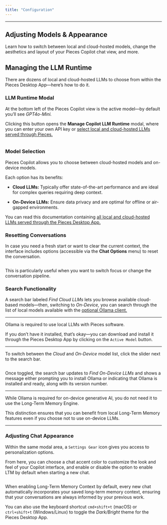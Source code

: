 ```yaml
---
title: "Configuration"
---
```


***

## Adjusting Models & Appearance

Learn how to switch between local and cloud-hosted models, change the aesthetics and layout of your Pieces Copilot chat view, and more.

## Managing the LLM Runtime

There are dozens of local and cloud-hosted LLMs to choose from within the Pieces Desktop App—here’s how to do it.

### LLM Runtime Modal

At the bottom left of the Pieces Copilot view is the active model—by default you’ll see *GPT4o-Mini.*

Clicking this button opens the **Manage Copilot LLM Runtime** modal, where you can enter your own API key or [select local and cloud-hosted LLMs served through Pieces.](https://docs.pieces.app/products/core-dependencies/ollama#using-local-vs-cloud-models)

<Image src="https://storage.googleapis.com/hashnode_product_documentation_assets/desktop_app_assets/pieces_copilot/configuring_pieces_copilot/open_llm_modal.png" alt="" align="center" fullwidth="true" />

### Model Selection

Pieces Copilot allows you to choose between cloud-hosted models and on-device models.

Each option has its benefits:

* **Cloud LLMs:** Typically offer state-of-the-art performance and are ideal for complex queries requiring deep context.

* **On-Device LLMs:** Ensure data privacy and are optimal for offline or air-gapped environments.

You can read this documentation containing [all local and cloud-hosted LLMs served through the Pieces Desktop App.](https://docs.pieces.app/products/core-dependencies/ollama/supported-models)

### Resetting Conversations

In case you need a fresh start or want to clear the current context, the interface includes options (accessible via the **Chat Options** menu) to reset the conversation.

<Image src="https://storage.googleapis.com/hashnode_product_documentation_assets/desktop_app_assets/pieces_copilot/configuring_pieces_copilot/resetting_conversation.png" alt="" align="center" fullwidth="true" />

This is particularly useful when you want to switch focus or change the conversation pipeline.

### Search Functionality

A search bar labeled *Find Cloud LLMs* lets you browse available cloud-based models—then, switching to *On-Device,* you can search through the list of local models available with the [optional Ollama client.](https://docs.pieces.app/products/core-dependencies/ollama)

***

<Callout type="alert">
  Ollama is required to use local LLMs with Pieces software.

  If you don’t have it installed, that’s okay—you can download and install it through the Pieces Desktop App by clicking on the `Active Model` button.
</Callout>

***

To switch between the *Cloud* and *On-Device* model list, click the slider next to the search bar.

<Image src="https://storage.googleapis.com/hashnode_product_documentation_assets/desktop_app_assets/pieces_copilot/configuring_pieces_copilot/gifs/opening_llm_modal_scroll.gif" alt="" align="center" fullwidth="true" />

Once toggled, the search bar updates to *Find On-Device LLMs* and shows a message either prompting you to install Ollama or indicating that Ollama is installed and ready, along with its version number.

***

<Callout type="tip">
  While Ollama is required for on-device generative AI, you do not need it to use the Long-Term Memory Engine.

  This distinction ensures that you can benefit from local Long-Term Memory features even if you choose not to use on-device LLMs.
</Callout>

***

### Adjusting Chat Appearance

Within the same modal area, a `Settings Gear` icon gives you access to personalization options.

From here, you can choose a chat accent color to customize the look and feel of your Copilot interface, and enable or disable the option to enable LTM by default when starting a new chat.

<Image src="https://storage.googleapis.com/hashnode_product_documentation_assets/desktop_app_assets/pieces_copilot/configuring_pieces_copilot/gifs/changing_chat_accent.gif" alt="" align="center" fullwidth="true" />

When enabling Long-Term Memory Context by default, every new chat automatically incorporates your saved long-term memory context, ensuring that your conversations are always informed by your previous work.

You can also use the keyboard shortcut `cmd+shift+t` (macOS) or `ctrl+shift+t` (Windows/Linux) to toggle the *Dark/Bright* theme for the Pieces Desktop App.

<Image src="https://storage.googleapis.com/hashnode_product_documentation_assets/desktop_app_assets/pieces_copilot/configuring_pieces_copilot/pfd_day_mode_demo.png" alt="" align="center" fullwidth="true" />
